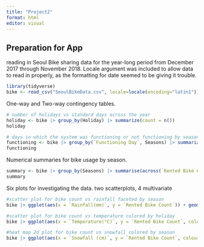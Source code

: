 ```yaml
---
title: "Project2"
format: html
editor: visual
---
```



## Preparation for App
reading in Seoul Bike sharing data for the year-long period from December 2017 through November 2018. Locale argument was included to allow data to read in properly, as the formatting for date seemed to be giving it trouble.
```r
library(tidyverse)
bike <- read_csv("SeoulBikeData.csv", locale=locale(encoding="latin1"))
```

One-way and Two-way contingency tables.
```r
# number of holidays vs standard days across the year
holiday <- bike |> group_by(Holiday) |> summarize(count = n())
holiday

# days in which the system was functioning or not functioning by season
functioning <- bike |> group_by(`Functioning Day`, Seasons) |> summarize(count = n())
functioning
```

Numerical summaries for bike usage by season.
```r
summary <- bike |> group_by(Seasons) |> summarise(across(`Rented Bike Count`, .fns = list("mean" = mean, "median" = median, "var" = var, "sd" = sd), .names = "{.fn}_{.col}"))
summary
```

Six plots for investigating the data. two scatterplots, 4 multivariate
```r
#scatter plot for bike count vs rainfall faceted by season
bike |> ggplot(aes(x = `Rainfall(mm)`, y = `Rented Bike Count`)) + geom_point(size = 0.5, alpha = 0.6) + facet_wrap(vars(Seasons)) + theme_minimal() + labs(title = "Bike Count vs Rainfall by Season")

#scatter plot for bike count vs temperature colored by holiday
bike |> ggplot(aes(x = `Temperature(°C)`, y = `Rented Bike Count`, colour = Holiday)) + geom_point(size = 0.3) + theme_minimal() + labs(title = "Bike count vs Temperature by Holiday")

#heat map 2d plot for bike count vs snowfall colored by season
bike |> ggplot(aes(x = `Snowfall (cm)`, y = `Rented Bike Count`, colour = Seasons)) + geom_bin2d() + theme_minimal() + labs(title = "Bike Count vs Snowfall by Season")
```
